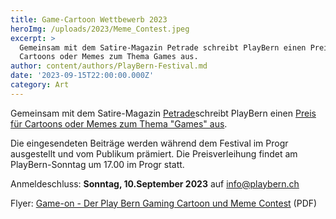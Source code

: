 ```yaml
---
title: Game-Cartoon Wettbewerb 2023
heroImg: /uploads/2023/Meme_Contest.jpeg
excerpt: >
  Gemeinsam mit dem Satire-Magazin Petrade schreibt PlayBern einen Preis für
  Cartoons oder Memes zum Thema Games aus.
author: content/authors/PlayBern-Festival.md
date: '2023-09-15T22:00:00.000Z'
category: Art
---
```



Gemeinsam mit dem Satire-Magazin [Petrade](https://petarde.ch/)schreibt PlayBern einen [Preis für Cartoons oder Memes zum Thema "Games" aus](https://petarde.ch/news/cartoon-und-meme-wettbewerb).

Die eingesendeten Beiträge werden während dem Festival im Progr ausgestellt und vom Publikum prämiert. Die Preisverleihung findet am PlayBern-Sonntag um 17.00 im Progr statt.

Anmeldeschluss: **Sonntag, 10.September 2023** auf [info@playbern.ch](mailto\:info@playbern.ch)

Flyer: [Game-on - Der Play Bern Gaming Cartoon und Meme Contest](/uploads/2023/Game-on.pdf) (PDF)
